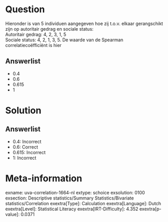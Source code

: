 Question
========

Hieronder is van 5 individuen aangegeven hoe zij t.o.v. elkaar
gerangschikt zijn op autoritair gedrag en sociale status:\
Autoritair gedrag: 4, 2, 3, 1, 5\
Sociale status: 4, 2, 1, 3, 5. De waarde van de Spearman
correlatiecoëfficiënt is hier

Answerlist
----------

* 0.4
* 0.6
* 0.615
* 1

Solution
========

Answerlist
----------

* 0.4: Incorrect
* 0.6: Correct
* 0.615: Incorrect
* 1: Incorrect

Meta-information
================
exname: uva-correlation-1664-nl
extype: schoice
exsolution: 0100
exsection: Descriptive statistics/Summary Statistics/Bivariate statistics/Correlation
exextra[Type]: Calculation
exextra[Language]: Dutch
exextra[Level]: Statistical Literacy
exextra[IRT-Difficulty]: 4.352
exextra[p-value]: 0.0371
